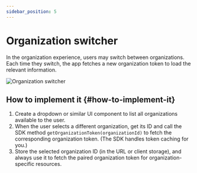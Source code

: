 ```yaml
---
sidebar_position: 5
---
```


# Organization switcher

In the organization experience, users may switch between organizations. Each time they switch, the app fetches a new organization token to load the relevant information.

<img src="/img/assets/organization-switcher.png" alt="Organization switcher" />

## How to implement it \{#how-to-implement-it}

1. Create a dropdown or similar UI component to list all organizations available to the user.
2. When the user selects a different organization, get its ID and call the SDK method `getOrganizationToken(organizationId)` to fetch the corresponding organization token. (The SDK handles token caching for you.)
3. Store the selected organization ID (in the URL or client storage), and always use it to fetch the paired organization token for organization-specific resources.
